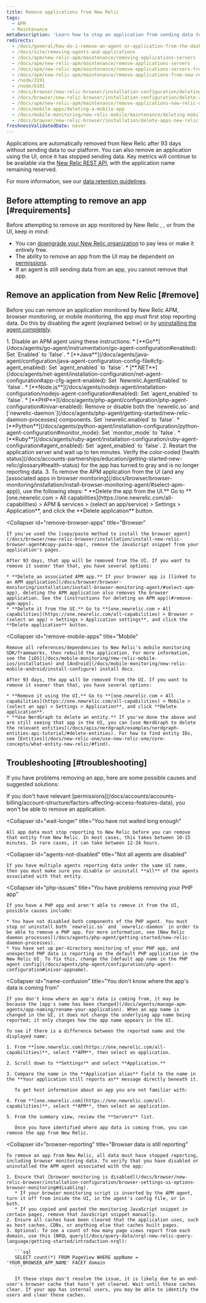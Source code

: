 ```yaml
---
title: Remove applications from New Relic
tags:
  - APM
  - Maintenance
metaDescription: 'Learn how to stop an application from sending data to New Relic, and how to remove it from the UI.'
redirects:
  - /docs/general/how-do-i-remove-an-agent-or-application-from-the-dashboard
  - /docs/site/removing-agents-and-applications
  - /docs/apm/new-relic-apm/maintenance/removing-applications-servers
  - /docs/apm/new-relic-apm/maintenance/remove-applications-servers
  - /docs/apm/new-relic-apm/maintenance/remove-applications-servers-from-new-relic-ui
  - /docs/apm/new-relic-apm/maintenance/remove-applications-from-new-relic-ui
  - /node/3191
  - /node/6101
  - /docs/browser/new-relic-browser/installation-configuration/deleting-apps-new-relic-browser
  - /docs/browser/new-relic-browser/installation-configuration/delete-apps-new-relic-browser
  - /docs/apm/new-relic-apm/maintenance/remove-applications-new-relic-ui
  - /docs/mobile-apps/deleting-a-mobile-app
  - /docs/mobile-monitoring/new-relic-mobile/maintenance/deleting-mobile-app
  - /docs/browser/new-relic-browser/installation/delete-apps-new-relic-browser
freshnessValidatedDate: never
---
```


Applications are automatically removed from New Relic after 93 days without sending data to our platform. You can also remove an application using the UI, once it has stopped sending data. Key metrics will continue to be available via the [New Relic REST API](/docs/apis/rest-api-v2/getting-started/introduction-new-relic-rest-api-v2), with the application name remaining reserved.

For more information, see our [data retention guidelines](/docs/accounts/accounts/data-management/overview-data-retention-components#apm).

## Before attempting to remove an app [#requirements]

Before attempting to remove an app monitored by New Relic <InlinePopover type="apm" />, <InlinePopover type="browser" />, or <InlinePopover type="mobile" /> from the UI, keep in mind:

* You can [downgrade your New Relic organization](/docs/accounts/accounts-billing/account-setup/downgradecancel-account) to pay less or make it entirely free.
* The ability to remove an app from the UI may be dependent on [permissions](/docs/accounts/accounts-billing/account-structure/factors-affecting-access-features-data/#user-permissions).
* If an agent is still sending data from an app, you cannot remove that app.

## Remove an application from New Relic [#remove]

Before you can remove an application monitored by New Relic APM, browser monitoring, or mobile monitoring, the app must first stop reporting data. Do this by disabling the agent (explained below) or by [uninstalling the agent completely](/docs/agents/manage-apm-agents/installation/uninstall-agent).

<CollapserGroup>
  <Collapser
    id="remove-apm-apps"
    title="APM applications"
  >
    1. Disable an APM agent using these instructions:
       * [**Go**](/docs/agents/go-agent/instrumentation/go-agent-configuration#enabled): Set `Enabled` to `false`.
       * [**Java**](/docs/agents/java-agent/configuration/java-agent-configuration-config-file#cfg-agent_enabled): Set `agent_enabled` to `false`.
       * [**.NET**](/docs/agents/net-agent/installation-configuration/net-agent-configuration#app-cfg-agent-enabled): Set `Newrelic.AgentEnabled` to `false`.
       * [**Node.js**](/docs/agents/nodejs-agent/installation-configuration/nodejs-agent-configuration#enabled): Set `agent_enabled` to `false`.
       * [**PHP**](/docs/agents/php-agent/configuration/php-agent-configuration#inivar-enabled): Remove or disable both the `newrelic.so` and [`newrelic-daemon`](/docs/agents/php-agent/getting-started/new-relic-daemon-processes) components. Set `newrelic.enabled` to `false`.
       * [**Python**](/docs/agents/python-agent/installation-configuration/python-agent-configuration#monitor_mode): Set `monitor_mode` to `false`.
       * [**Ruby**](/docs/agents/ruby-agent/installation-configuration/ruby-agent-configuration#agent_enabled): Set `agent_enabled` to `false`.
    2. Restart the application server and wait up to ten minutes. Verify the color-coded [health status](/docs/accounts-partnerships/education/getting-started-new-relic/glossary#health-status) for the app has turned to gray and is no longer reporting data.
    3. To remove the APM application from the UI (and any [associated apps in browser monitoring](/docs/browser/browser-monitoring/installation/install-browser-monitoring-agent/#select-apm-app)), use the following steps:
       * **Delete the app from the UI.** Go to **[one.newrelic.com > All capabilities](https://one.newrelic.com/all-capabilities) > APM & services > (select an app/service) > Settings > Application**, and click the **Delete application** button.
  </Collapser>

  <Collapser
    id="remove-browser-apps"
    title="Browser"
  >
    If you've used the [copy/paste method to install the browser agent](/docs/browser/new-relic-browser/installation/install-new-relic-browser-agent#copy-paste-app), remove the JavaScript snippet from your application's pages.

    After 93 days, that app will be removed from the UI. If you want to remove it sooner than that, you have several options:

    * **Delete an associated APM app.** If your browser app is [linked to an APM application](/docs/browser/browser-monitoring/installation/install-browser-monitoring-agent/#select-apm-app), deleting the APM application also removes the browser application. See the [instructions for deleting an APM app](#remove-apm-apps).
    * **Delete it from the UI.** Go to **[one.newrelic.com > All capabilities](https://one.newrelic.com/all-capabilities) > Browser > (select an app) > Settings > Application settings**, and click the **Delete application** button.
  </Collapser>

  <Collapser
    id="remove-mobile-apps"
    title="Mobile"
  >
    Remove all references/dependencies to New Relic's mobile monitoring SDK/frameworks, then rebuild the application. For more information, see the [iOS](/docs/mobile-monitoring/new-relic-mobile-ios/installation) and [Android](/docs/mobile-monitoring/new-relic-mobile-android/install-configure) install docs.

    After 93 days, the app will be removed from the UI. If you want to remove it sooner than that, you have several options:

    * **Remove it using the UI.** Go to **[one.newrelic.com > All capabilities](https://one.newrelic.com/all-capabilities) > Mobile > (select an app) > Settings > Application**, and click **Delete application**.
    * **Use NerdGraph to delete an entity.** If you've done the above and are still seeing that app in the UI, you can [use NerdGraph to delete the relevant entities](/docs/apis/nerdgraph/examples/nerdgraph-entities-api-tutorial/#delete-entities). For how to find entity IDs, see [Entities](/docs/new-relic-one/use-new-relic-one/core-concepts/what-entity-new-relic/#find).
  </Collapser>
</CollapserGroup>

## Troubleshooting [#troubleshooting]

If you have problems removing an app, here are some possible causes and suggested solutions:

<CollapserGroup>
  <Collapser
    id="not-owner-admin"
    title="You lack permissions"
  >
    If you don't have relevant [permissions](/docs/accounts/accounts-billing/account-structure/factors-affecting-access-features-data), you won't be able to remove an application.
  </Collapser>

  <Collapser
    id="wait-longer"
    title="You have not waited long enough"
  >
    All app data must stop reporting to New Relic before you can remove that entity from New Relic. In most cases, this takes between 10-15 minutes. In rare cases, it can take between 12-24 hours.
  </Collapser>

  <Collapser
    id="agents-not-disabled"
    title="Not all agents are disabled"
  >
    If you have multiple agents reporting data under the same UI name, then you must make sure you disable or uninstall **all** of the agents associated with that entity.
  </Collapser>

  <Collapser
    id="php-issues"
    title="You have problems removing your PHP app"
  >
    If you have a PHP app and aren't able to remove it from the UI, possible causes include:

    * You have not disabled both components of the PHP agent. You must stop or uninstall both `newrelic.so` and `newrelic-daemon` in order to be able to remove a PHP app. For more information, see [New Relic daemon processes](/docs/agents/php-agent/getting-started/new-relic-daemon-processes).
    * You have set up per-directory monitoring of your PHP app, and unexpected PHP data is reporting as the default PHP application in the New Relic UI. To fix this, change the [default app name in the PHP agent config](/docs/agents/php-agent/configuration/php-agent-configuration#inivar-appname).
  </Collapser>

  <Collapser
    id="name-confusion"
    title="You don't know where the app's data is coming from"
  >
    If you don't know where an app's data is coming from, it may be because the [app's name has been changed](/docs/agents/manage-apm-agents/app-naming/rename-your-application). When an app name is changed in the UI, it does not change the underlying app name being reported; it only changes how the app name appears in the UI.

    To see if there is a difference between the reported name and the displayed name:

    1. From **[one.newrelic.com](https://one.newrelic.com/all-capabilities)**, select **APM**, then select an application.

    2. Scroll down to **Settings** and select **Application.**

    3. Compare the name in the **Application alias** field to the name in the **Your application still reports as** message directly beneath it.

       To get host information about an app you are not familiar with:

    4. From **[one.newrelic.com](https://one.newrelic.com/all-capabilities)**, select **APM**, then select an application.

    5. From the summary view, review the **Servers** list.

       Once you have identified where app data is coming from, you can remove the app from New Relic.
  </Collapser>

  <Collapser
    id="browser-reporting"
    title="Browser data is still reporting"
  >
    To remove an app from New Relic, all data must have stopped reporting, including browser monitoring data. To verify that you have disabled or uninstalled the APM agent associated with the app:

    1. Ensure that [browser monitoring is disabled](/docs/browser/new-relic-browser/installation-configuration/browser-settings-ui-options-browser-monitoring#disabling).
       * If your browser monitoring script is inserted by the APM agent, turn it off from inside the UI, in the agent's config file, or in both.
       * If you copied and pasted the monitoring JavaScript snippet in certain pages, remove that JavaScript snippet manually.
    2. Ensure all caches have been cleared that the application uses, such as host caches, CDNs, or anything else that caches built pages.
    3. Optional: To see a count of how many page views report from each domain, use this [NRQL query](/docs/query-data/nrql-new-relic-query-language/getting-started/introduction-nrql):

       ```sql
       SELECT count(*) FROM PageView WHERE appName = 'YOUR_BROWSER_APP_NAME' FACET domain
       ```

       If these steps don't resolve the issue, it is likely due to an end-user's browser cache that hasn't yet cleared. Wait until those caches clear. If your app has internal users, you may be able to identify the users and clear those caches.
  </Collapser>
</CollapserGroup>
